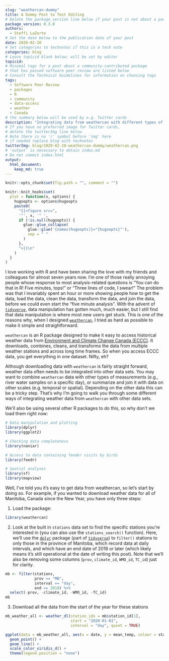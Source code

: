```yaml
---
slug: "weathercan-dummy"
title: A Dummy Post to Test Editing
# Delete the package_version line below if your post is not about a package
package_version: 0.3.0
authors:
  - Steffi LaZerte
# Set the date below to the publication date of your post
date: 2020-02-28
# Set categories to technotes if this is a tech note
categories: blog
# Leave topicid blank below; will be set by editor
topicid:
# Minimal tags for a post about a community-contributed package 
# that has passed software peer review are listed below
# Consult the Technical Guidelines for information on choosing tags
tags:
  - Software Peer Review
  - packages
  - R
  - community
  - data-access
  - weather
  - Canada
# the summary below will be used by e.g. Twitter cards
description: "Integrating data from weathercan with different types of data"
# If you have no preferred image for Twitter cards,
# delete the twitterImg line below 
# Note there is no '/' symbol before 'img' here
# if needed replace blog with technotes
twitterImg: blog/2020-02-28-weathercan-dummy/weathercan.png
# 'output' is necessary to obtain index.md
# Do not commit index.html
output: 
  html_document:
    keep_md: true
---
```


```r
knitr::opts_chunk$set(fig.path = "", comment = "")

knitr::knit_hooks$set(
  plot = function(x, options) {
    hugoopts <- options$hugoopts
    paste0(
      "{{<figure src=",
      '"', x, '" ',
      if (!is.null(hugoopts)) {
        glue::glue_collapse(
          glue::glue('{names(hugoopts)}="{hugoopts}"'),
          sep = " "
        )
      },
      ">}}\n"
    )
  }
)
```

I love working with R and have been sharing the love with my friends and colleagues for almost seven years now. I'm one of those really annoying people whose response to most analysis-related questions is "You can do that in R! Five minutes, tops!" or "Three lines of code, I swear!" The problem was that I invariably spent an hour or more showing people how to get the data, load the data, clean the data, transform the data, and join the data, before we could even start the "five minute analysis". With the advent of [`tidyverse`](https://www.tidyverse.org), data manipulation has gotten much, much easier, but I still find that data manipulation is where most new users get stuck. This is one of the reasons why, when I designed [`weathercan`](http://github.com/ropensci/weathercan), I tried as hard as possible to make it simple and straightforward.

`weathercan` is an R package designed to make it easy to access historical weather data from [Environment and Climate Change Canada (ECCC)](http://climate.weather.gc.ca/historical_data/search_historic_data_e.html). It downloads, combines, cleans, and transforms the data from multiple weather stations and across long time frames. So when you access ECCC data, you get everything in one dataset. Nifty, eh?

Although downloading data with `weathercan` is fairly straight forward, weather data often needs to be integrated into other data sets. You may want to combine `weathercan` data with other types of measurements (e.g., river water samples on a specific day), or summarize and join it with data on other scales (e.g. temporal or spatial). Depending on the other data this can be a tricky step. That's why I'm going to walk you through some different ways of integrating weather data from `weathercan` with other data sets.

We'll also be using several other R packages to do this, so why don't we load them right now:

```r
# Data manipulation and plotting
library(dplyr)
library(ggplot2)

# Checking data completeness
library(naniar)

# Access to data containing feeder visits by birds
library(feedr)

# Spatial analyses
library(sf)
library(mapview)
```

Well, I've told you it's easy to get data from weathercan, so let's start by doing so. For example, if you wanted to download weather data for all of Manitoba, Canada since the New Year, you have only three steps:

1) Load the package:

```r
library(weathercan)
```

2) Look at the built in `stations` data set to find the specific stations you're interested in (you can also use the `stations_search()` function). Here, we'll use the [`dplyr`](http://dplyr.tidyverse.org/) package (part of [`tidyverse`](https://www.tidyverse.org)) to `filter()` stations to only those in the province of Manitoba, which record data at daily intervals, and which have an end date of 2018 or later (which likely means it's still operational at the date of writing this post). Note that we'll also be removing some columns (`prov`, `climate_id`, `WMO_id`, `TC_id`) just for clarity.

```r
mb <- filter(stations, 
             prov == "MB",
             interval == "day",
             end >= 2018) %>%
  select(-prov, -climate_id, -WMO_id, -TC_id)
mb
```

3) Download all the data from the start of the year for these stations

```r
mb_weather_all <- weather_dl(station_ids = mb$station_id[1], 
                             start = "2020-01-01", 
                             interval = "day", quiet = TRUE)
```


```r
ggplot(data = mb_weather_all, aes(x = date, y = mean_temp, colour = station_name)) +
  geom_point() +
  geom_line() +
  scale_color_viridis_d() +
  theme(legend.position = "none")
```
